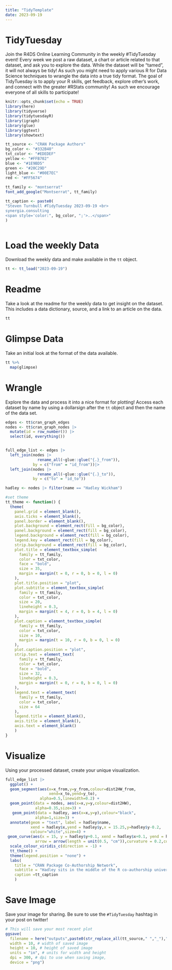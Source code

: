 ```yaml
---
title: "TidyTemplate"
date: 2023-09-19
---
```


# TidyTuesday

Join the R4DS Online Learning Community in the weekly #TidyTuesday event!
Every week we post a raw dataset, a chart or article related to that dataset, and ask you to explore the data.
While the dataset will be “tamed”, it will not always be tidy! As such you might need to apply various R for Data Science techniques to wrangle the data into a true tidy format.
The goal of TidyTuesday is to apply your R skills, get feedback, explore other’s work, and connect with the greater #RStats community!
As such we encourage everyone of all skills to participate!

```r

knitr::opts_chunk$set(echo = TRUE)
library(here)
library(tidyverse)
library(tidytuesdayR)
library(igraph)
library(glue)
library(ggtext)
library(showtext)

tt_source <- "CRAN Package Authors"
bg_color <- "#332B40"
txt_color <- "#EDEDEF"
yellow <- "#FFB702"  
blue <- "#1E9BD5"
green <- "#20C29D"
light_blue <- "#00E7EC"
red <- "#FF5674"
                       
tt_family <- "montserrat"
font_add_google("Montserrat", tt_family)

tt_caption <- paste0(
"Steven Turnbull #TidyTuesday 2023-09-19 <br>
synergia.consulting
<span style='color:", bg_color, ";'>..</span>"
)



```

# Load the weekly Data

Download the weekly data and make available in the `tt` object.

```r

tt <- tt_load("2023-09-19")

```


# Readme

Take a look at the readme for the weekly data to get insight on the dataset.
This includes a data dictionary, source, and a link to an article on the data.

```r

tt

```


# Glimpse Data

Take an initial look at the format of the data available.

```r

tt %>% 
  map(glimpse)

```

# Wrangle

Explore the data and process it into a nice format for plotting! Access each dataset by name by using a dollarsign after the `tt` object and then the name of the data set.

```r
edges <- tt$cran_graph_edges
nodes <- tt$cran_graph_nodes |>
  mutate(id = row_number()) |>
  select(id, everything())


full_edge_list <- edges |>
  left_join(nodes |>
              rename_all(~glue::glue("{.}_from")),
            by = c("from" = "id_from"))|>
  left_join(nodes |>
              rename_all(~glue::glue("{.}_to")),
            by = c("to" = "id_to"))

hadley <- nodes |> filter(name == "Hadley Wickham")
```

```R
#set theme
tt_theme <- function() {
  theme(
    panel.grid = element_blank(),
    axis.ticks = element_blank(),
    panel.border = element_blank(),
    plot.background = element_rect(fill = bg_color),
    panel.background = element_rect(fill = bg_color),
    legend.background = element_rect(fill = bg_color),
    legend.key = element_rect(fill = bg_color),
    strip.background = element_rect(fill = bg_color), 
    plot.title = element_textbox_simple(
      family = tt_family, 
      color = txt_color,
      face = "bold",
      size = 35,
      margin = margin(t = 0, r = 0, b = 0, l = 0)
    ),
    plot.title.position = "plot",
    plot.subtitle = element_textbox_simple(
      family = tt_family, 
      color = txt_color,
      size = 20,
      lineheight = 0.3,
      margin = margin(t = 4, r = 0, b = 4, l = 0)
    ),
    plot.caption = element_textbox_simple(
      family = tt_family, 
      color = txt_color,
      size = 10,
      margin = margin(t = 10, r = 0, b = 0, l = 0)
    ),
    plot.caption.position = "plot",
    strip.text = element_text(
      family = tt_family,
      color = txt_color,
      face = "bold",
      size = 32, 
      lineheight = 0.3,
      margin = margin(t = 0, r = 0, b = 0, l = 0)
    ),
    legend.text = element_text(
      family = tt_family,
      color = txt_color,
      size = 64
    ),
    legend.title = element_blank(),
    axis.title = element_blank(),
    axis.text = element_blank()
    )
}
```


# Visualize

Using your processed dataset, create your unique visualization.

```r
full_edge_list |>
  ggplot() +
  geom_segment(aes(x=x_from,y=y_from,colour=dist2HW_from,
                   xend=x_to,yend=y_to),
               alpha=0.5,linewidth=0.2) +
  geom_point(data = nodes, aes(x=x,y=y,colour=dist2HW),
             alpha=0.35,size=3) +
   geom_point(data = hadley, aes(x=x,y=y),colour="black",
             alpha=1,size=3) +
  annotate(geom = "text", label = hadley$name,
           xend = hadley$x,yend = hadley$y,x = 15.25,y=hadley$y-0.2,
           colour="white",size=4) +
 geom_curve(aes(x = 15, y = hadley$y+0.1, xend = hadley$x+0.1, yend = hadley$y+0.1),
             arrow = arrow(length = unit(0.5, "cm")),curvature = 0.2,colour="white") +
  scale_colour_viridis_c(direction = -1) +
  tt_theme() +
  theme(legend.position = "none") +
  labs(
    title = "CRAN Package Co-Authorship Network",
    subtitle = "Hadley sits in the middle of the R co-authorship universe",
    caption =tt_caption
    )

```

# Save Image

Save your image for sharing. Be sure to use the `#TidyTuesday` hashtag in your post on twitter! 

```r
# This will save your most recent plot
ggsave(
  filename = here("outputs",paste0(str_replace_all(tt_source," ","_"),"_2023-09-19.png")),
  width = 10, # width of saved image
  height = 10, # height of saved image
  units = "in", # units for width and height
  dpi = 300, # dpi to use when saving image,
  device = "png")

```
